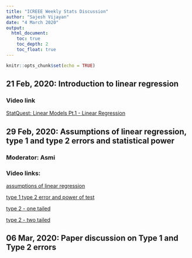 ```yaml
---
title: "ICREEE Weekly Stats Discussion"
author: "Sajesh Vijayan"
date: "4 March 2020"
output: 
  html_document:
    toc: true
    toc_depth: 2
    toc_float: true
---
```


```r
knitr::opts_chunk$set(echo = TRUE)

```


## 21 Feb, 2020: Introduction to linear regression
### Video link
[StatQuest: Linear Models Pt.1 - Linear Regression](https://youtu.be/nk2CQITm_eo)

## 29 Feb, 2020: Assumptions of linear regression, type 1 and type 2 errors and statistical power
### Moderator: Asmi
### Video links: 
[assumptions of linear regression](https://www.youtube.com/watch?v=iMdtTCX2Q70&t=146s)

[type 1 type 2 error and power of test](https://www.youtube.com/watch?v=7mE-K_w1v90)

[type 2 - one tailed](https://www.youtube.com/watch?v=BJZpx7Mdde4)

[type 2 - two tailed](https://www.youtube.com/watch?v=NbeHZp23ubs)

## 06 Mar, 2020: Paper discussion on Type 1 and Type 2 errors